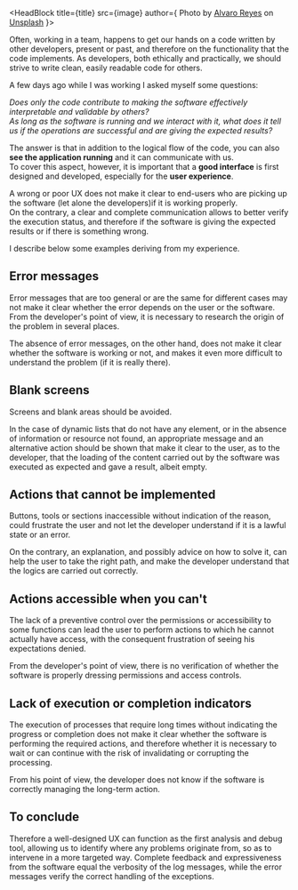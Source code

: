 

<HeadBlock title={title}
  src={image} author={
  <span>Photo by <a href="https://unsplash.com/@alvarordesign?utm_source=unsplash&amp;utm_medium=referral&amp;utm_content=creditCopyText">Alvaro Reyes</a> on <a href="https://unsplash.com/?utm_source=unsplash&amp;utm_medium=referral&amp;utm_content=creditCopyText">Unsplash</a></span>
}></HeadBlock>

Often, working in a team, happens to get our hands on a code written by other developers,
present or past, and therefore on the functionality that the code implements.
As developers, both ethically and practically, we should strive to write clean, easily readable code for others.

A few days ago while I was working I asked myself some questions:

*Does only the code contribute to making the software effectively interpretable and validable by others?*  
*As long as the software is running and we interact with it, what does it tell us if the operations are successful and are giving the expected results?*

The answer is that in addition to the logical flow of the code, you can also **see the application running** and it can communicate with us.  
To cover this aspect, however, it is important that a **good interface** is first designed and developed, especially for the **user experience**.

A wrong or poor UX does not make it clear to end-users who are picking up the software (let alone the developers)if it is working properly.  
On the contrary, a clear and complete communication allows to better verify the execution status,
and therefore if the software is giving the expected results or if there is something wrong.

I describe below some examples deriving from my experience.


## Error messages

Error messages that are too general or are the same for different cases may not make it clear whether the error depends on the user or the software.
From the developer's point of view, it is necessary to research the origin of the problem in several places.

The absence of error messages, on the other hand, does not make it clear whether the software is working or not,
and makes it even more difficult to understand the problem (if it is really there).


## Blank screens

Screens and blank areas should be avoided.

In the case of dynamic lists that do not have any element, or in the absence of information or resource not found,
an appropriate message and an alternative action should be shown that make it clear to the user, as to the developer,
that the loading of the content carried out by the software was executed as expected and gave a result, albeit empty.


## Actions that cannot be implemented

Buttons, tools or sections inaccessible without indication of the reason, could frustrate the user
and not let the developer understand if it is a lawful state or an error.

On the contrary, an explanation, and possibly advice on how to solve it, can help the user to take the right path,
and make the developer understand that the logics are carried out correctly.


## Actions accessible when you can't

The lack of a preventive control over the permissions or accessibility to some functions
can lead the user to perform actions to which he cannot actually have access,
with the consequent frustration of seeing his expectations denied.

From the developer's point of view, there is no verification of whether the software is properly dressing permissions
and access controls.


## Lack of execution or completion indicators

The execution of processes that require long times without indicating the progress or completion
does not make it clear whether the software is performing the required actions,
and therefore whether it is necessary to wait or can continue with the risk of invalidating or corrupting the processing.

From his point of view, the developer does not know if the software is correctly managing the long-term action.


## To conclude

Therefore a well-designed UX can function as the first analysis and debug tool, allowing us to identify
where any problems originate from, so as to intervene in a more targeted way.
Complete feedback and expressiveness from the software equal the verbosity of the log messages,
while the error messages verify the correct handling of the exceptions.
